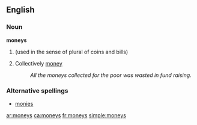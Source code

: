 ==English==
===Noun===
'''moneys'''

#{{plural of|[[money]]}} (used in the sense of plural of coins and bills)
#Collectively [[money]]
#:''All the moneys collected for the poor was wasted in fund raising.''

===Alternative spellings===
* [[monies]]

[[ar:moneys]]
[[ca:moneys]]
[[fr:moneys]]
[[simple:moneys]]